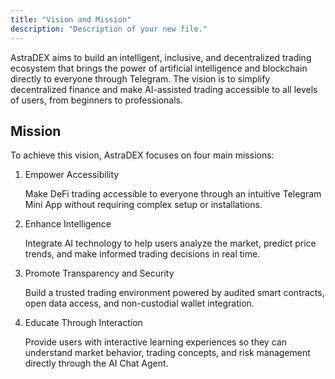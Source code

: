 ```yaml
---
title: "Vision and Mission"
description: "Description of your new file."
---
```


AstraDEX aims to build an intelligent, inclusive, and decentralized trading ecosystem that brings the power of artificial intelligence and blockchain directly to everyone through Telegram. The vision is to simplify decentralized finance and make AI-assisted trading accessible to all levels of users, from beginners to professionals.

## Mission

To achieve this vision, AstraDEX focuses on four main missions:

1. Empower Accessibility

   Make DeFi trading accessible to everyone through an intuitive Telegram Mini App without requiring complex setup or installations.
2. Enhance Intelligence

   Integrate AI technology to help users analyze the market, predict price trends, and make informed trading decisions in real time.
3. Promote Transparency and Security

   Build a trusted trading environment powered by audited smart contracts, open data access, and non-custodial wallet integration.
4. Educate Through Interaction

   Provide users with interactive learning experiences so they can understand market behavior, trading concepts, and risk management directly through the AI Chat Agent.